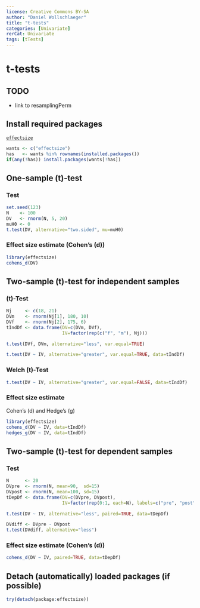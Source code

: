 ---
license: Creative Commons BY-SA
author: "Daniel Wollschlaeger"
title: "t-tests"
categories: [Univariate]
rerCat: Univariate
tags: [tTests]
---

t-tests
=========================

TODO
-------------------------

 - link to resamplingPerm

Install required packages
-------------------------

[`effectsize`](https://cran.r-project.org/package=effectsize)

```{r}
wants <- c("effectsize")
has   <- wants %in% rownames(installed.packages())
if(any(!has)) install.packages(wants[!has])
```


One-sample \(t\)-test
-------------------------

### Test

```{r}
set.seed(123)
N    <- 100
DV   <- rnorm(N, 5, 20)
muH0 <- 0
t.test(DV, alternative="two.sided", mu=muH0)
```

### Effect size estimate (Cohen's \(d\))

```{r}
library(effectsize)
cohens_d(DV)
```

Two-sample \(t\)-test for independent samples
-------------------------

### \(t\)-Test

```{r}
Nj     <- c(18, 21)
DVm    <- rnorm(Nj[1], 180, 10)
DVf    <- rnorm(Nj[2], 175, 6)
tIndDf <- data.frame(DV=c(DVm, DVf),
                     IV=factor(rep(c("f", "m"), Nj)))
```

```{r results='hide'}
t.test(DVf, DVm, alternative="less", var.equal=TRUE)
```

```{r}
t.test(DV ~ IV, alternative="greater", var.equal=TRUE, data=tIndDf)
```

### Welch \(t\)-Test

```{r}
t.test(DV ~ IV, alternative="greater", var.equal=FALSE, data=tIndDf)
```

### Effect size estimate

Cohen's \(d\) and Hedge's \(g\)

```{r}
library(effectsize)
cohens_d(DV ~ IV, data=tIndDf)
hedges_g(DV ~ IV, data=tIndDf)
```

Two-sample \(t\)-test for dependent samples
-------------------------

### Test

```{r}
N      <- 20
DVpre  <- rnorm(N, mean=90,  sd=15)
DVpost <- rnorm(N, mean=100, sd=15)
tDepDf <- data.frame(DV=c(DVpre, DVpost),
                     IV=factor(rep(0:1, each=N), labels=c("pre", "post")))
```

```{r}
t.test(DV ~ IV, alternative="less", paired=TRUE, data=tDepDf)
```

```{r results='hide'}
DVdiff <- DVpre - DVpost
t.test(DVdiff, alternative="less")
```

### Effect size estimate (Cohen's \(d\))

```{r}
cohens_d(DV ~ IV, paired=TRUE, data=tDepDf)
```

Detach (automatically) loaded packages (if possible)
-------------------------

```{r}
try(detach(package:effectsize))
```
